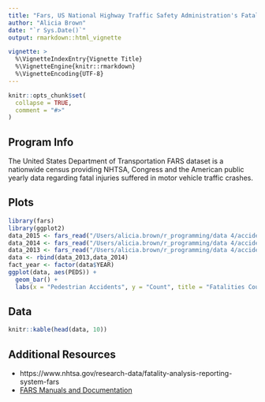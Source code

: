 ```yaml
---
title: "Fars, US National Highway Traffic Safety Administration's Fatality Analysis Reporting Systems"
author: "Alicia Brown"
date: "`r Sys.Date()`"
output: rmarkdown::html_vignette

vignette: >
  %\VignetteIndexEntry{Vignette Title}
  %\VignetteEngine{knitr::rmarkdown}
  %\VignetteEncoding{UTF-8}
---
```


```r
knitr::opts_chunk$set(
  collapse = TRUE,
  comment = "#>"
)
```

## Program Info

The United States Department of Transportation FARS dataset is a nationwide census providing NHTSA, Congress and the American public yearly data regarding fatal injuries suffered in motor vehicle traffic crashes.


## Plots

```r
library(fars)
library(ggplot2)
data_2015 <- fars_read("/Users/alicia.brown/r_programming/data 4/accident_2015.csv.bz2")
data_2014 <- fars_read("/Users/alicia.brown/r_programming/data 4/accident_2014.csv.bz2")
data_2013 <- fars_read("/Users/alicia.brown/r_programming/data 4/accident_2013.csv.bz2")
data <- rbind(data_2013,data_2014)
fact_year <- factor(data$YEAR)
ggplot(data, aes(PEDS)) +
  geom_bar() +
  labs(x = "Pedestrian Accidents", y = "Count", title = "Fatalities Count")
```

## Data

```r
knitr::kable(head(data, 10))
```

## Additional Resources

* https://www.nhtsa.gov/research-data/fatality-analysis-reporting-system-fars
* [FARS Manuals and Documentation](http://www-nrd.nhtsa.dot.gov/Cats/listpublications.aspx?Id=J&ShowBy=DocType)
